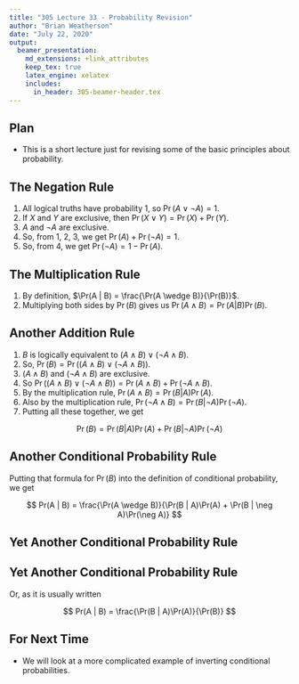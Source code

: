 ```yaml
---
title: "305 Lecture 33 - Probability Revision"
author: "Brian Weatherson"
date: "July 22, 2020"
output: 
  beamer_presentation:
    md_extensions: +link_attributes
    keep_tex: true
    latex_engine: xelatex
    includes:
      in_header: 305-beamer-header.tex
---
```


## Plan

- This is a short lecture just for revising some of the basic principles about probability.

## The Negation Rule

1. All logical truths have probability 1, so $\Pr(A \vee \neg A) = 1$. \pause
2. If $X$ and $Y$ are exclusive, then $\Pr(X \vee Y) = \Pr(X) + \Pr(Y)$. \pause
3. $A$ and $\neg A$ are exclusive. \pause
4. So, from 1, 2, 3, we get $\Pr(A) + \Pr(\neg A) = 1$. \pause
5. So, from 4, we get $\Pr(\neg A) = 1 - \Pr(A)$.

## The Multiplication Rule

1. By definition, $\Pr(A | B) = \frac{\Pr(A \wedge B)}{\Pr(B)}$. \pause
2. Multiplying both sides by $\Pr(B)$ gives us $\Pr(A \wedge B) = \Pr(A | B)\Pr(B)$.

## Another Addition Rule

1. $B$ is logically equivalent to $(A \wedge B) \vee (\neg A \wedge B)$. \pause
2. So, $\Pr(B) = \Pr((A \wedge B) \vee (\neg A \wedge B))$. \pause
3. $(A \wedge B)$ and $(\neg A \wedge B)$ are exclusive. \pause
4. So $\Pr((A \wedge B) \vee (\neg A \wedge B)) = \Pr(A \wedge B) + \Pr(\neg A \wedge B)$. \pause
5. By the multiplication rule, $\Pr(A \wedge B) = \Pr(B | A)\Pr(A)$. \pause
6. Also by the multiplication rule, $\Pr(\neg A \wedge B) = \Pr(B | \neg A)\Pr(\neg A)$. \pause
7. Putting all these together, we get

$$
\Pr(B) = \Pr(B | A)\Pr(A) + \Pr(B | \neg A)\Pr(\neg A)
$$

## Another Conditional Probability Rule

Putting that formula for $\Pr(B)$ into the definition of conditional probability, we get

$$
Pr(A | B) = \frac{\Pr(A \wedge B)}{\Pr(B | A)\Pr(A) + \Pr(B | \neg A)\Pr(\neg A)}
$$

## Yet Another Conditional Probability Rule

\begin{align*}
\Pr(B | A) \times \frac{\Pr(A)}{\Pr(B)} &= \frac{\Pr(B \wedge A)}{\Pr(A)}  \times \frac{\Pr(A)}{\Pr(B)} \\
 &= \frac{\Pr(A \wedge B)}{\Pr(A)}  \times \frac{\Pr(A)}{\Pr(B)}  \\
 &= \frac{\Pr(A \wedge B)}{\Pr(B)} \\
 &= \Pr(A | B)
\end{align*}

## Yet Another Conditional Probability Rule

Or, as it is usually written

$$
Pr(A | B) = \frac{\Pr(B | A)\Pr(A)}{\Pr(B)}
$$

## For Next Time

- We will look at a more complicated example of inverting conditional probabilities.
